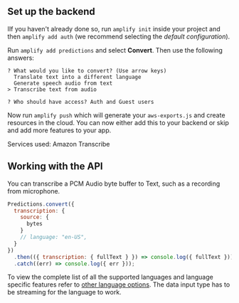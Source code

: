 ## Set up the backend

IIf you haven't already done so, run `amplify init` inside your project and then `amplify add auth` (we recommend selecting the _default configuration_).

Run `amplify add predictions` and select **Convert**. Then use the following answers:

```console
? What would you like to convert? (Use arrow keys)
  Translate text into a different language
  Generate speech audio from text
> Transcribe text from audio

? Who should have access? Auth and Guest users
```

Now run `amplify push` which will generate your `aws-exports.js` and create resources in the cloud. You can now either add this to your backend or skip and add more features to your app.

Services used: Amazon Transcribe

## Working with the API

You can transcribe a PCM Audio byte buffer to Text, such as a recording from microphone.

```javascript
Predictions.convert({
  transcription: {
    source: {
      bytes
    }
    // language: "en-US",
  }
})
  .then(({ transcription: { fullText } }) => console.log({ fullText }))
  .catch((err) => console.log({ err }));
```

To view the complete list of all the supported languages and language specific features refer to [other language options](https://docs.aws.amazon.com/transcribe/latest/dg/supported-languages.html). The data input type has to be streaming for the language to work.
